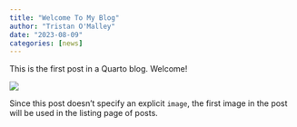 ```yaml
---
title: "Welcome To My Blog"
author: "Tristan O'Malley"
date: "2023-08-09"
categories: [news]
---
```


This is the first post in a Quarto blog. Welcome!

![](thumbnail.jpg)

Since this post doesn't specify an explicit `image`, the first image in the post will be used in the listing page of posts.
